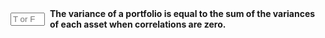 
::: {.question-block}

<form onsubmit="event.preventDefault(); checkAnswerBox('module3_tf_q85','F')" style="display: flex; align-items: center; gap: 8px;">
<input type="text" id="module3_tf_q85" name="module3_tf_q85" maxlength="1" placeholder="T or F" style="width: 55px;" data-correct-answer="F" /> 
<label for="module3_tf_q85"><strong>The variance of a portfolio is equal to the sum of the variances of each asset when correlations are zero.</strong></label>
</form>

<div id="feedback-module3_tf_q85" class="feedback" data-status="" style="display:none;">
The sentence is FALSE. When correlation is zero, portfolio variance equals the sum of squared weights times the variances (Σ wᵢ²σᵢ²), not simply Σ σᵢ².
</div>
:::
